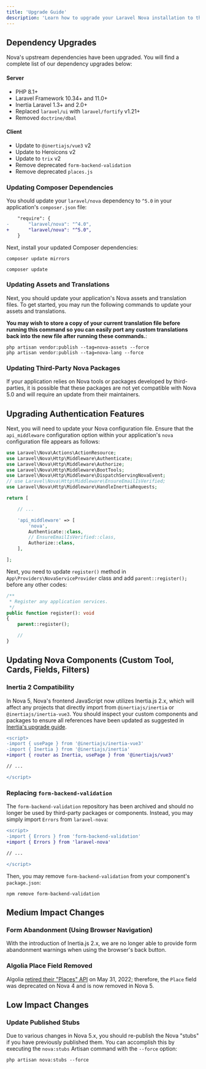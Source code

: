 ```yaml
---
title: 'Upgrade Guide'
description: 'Learn how to upgrade your Laravel Nova installation to the latest version.'
---
```


## Dependency Upgrades

Nova's upstream dependencies have been upgraded. You will find a complete list of our dependency upgrades below:

#### Server

* PHP 8.1+
* Laravel Framework 10.34+ and 11.0+
* Inertia Laravel 1.3+ and 2.0+
* Replaced `laravel/ui` with `laravel/fortify` v1.21+
* Removed `doctrine/dbal`

#### Client

* Update to `@inertiajs/vue3` v2
* Update to Heroicons v2
* Update to `trix` v2
* Remove deprecated `form-backend-validation`
* Remove deprecated `places.js`

### Updating Composer Dependencies

You should update your `laravel/nova` dependency to `^5.0` in your application's `composer.json` file:

```diff composer.json
    "require": {
-       "laravel/nova": "^4.0",
+       "laravel/nova": "^5.0",
    }
```

Next, install your updated Composer dependencies:

```shell
composer update mirrors

composer update
```

### Updating Assets and Translations

Next, you should update your application's Nova assets and translation files. To get started, you may run the following commands to update your assets and translations.

**You may wish to store a copy of your current translation file before running this command so you can easily port any custom translations back into the new file after running these commands.**:

```shell
php artisan vendor:publish --tag=nova-assets --force
php artisan vendor:publish --tag=nova-lang --force
```

### Updating Third-Party Nova Packages ​

If your application relies on Nova tools or packages developed by third-parties, it is possible that these packages are not yet compatible with Nova 5.0 and will require an update from their maintainers.

## Upgrading Authentication Features

Next, you will need to update your Nova configuration file. Ensure that the `api_middleware` configuration option within your application's `nova` configuration file appears as follows:

```php config/nova.php {6,16}
use Laravel\Nova\Actions\ActionResource;
use Laravel\Nova\Http\Middleware\Authenticate;
use Laravel\Nova\Http\Middleware\Authorize;
use Laravel\Nova\Http\Middleware\BootTools;
use Laravel\Nova\Http\Middleware\DispatchServingNovaEvent;
// use Laravel\Nova\Http\Middleware\EnsureEmailIsVerified;
use Laravel\Nova\Http\Middleware\HandleInertiaRequests;

return [

    // ...

    'api_middleware' => [
        'nova',
        Authenticate::class,
        // EnsureEmailIsVerified::class,
        Authorize::class,
    ],

];
```

Next, you need to update `register()` method in `App\Providers\NovaServiceProvider` class and add `parent::register();` before any other codes:

```php app/Nova/NovaServiceProvider.php {6}
/**
 * Register any application services.
 */
public function register(): void 
{
    parent::register();

    //
}
```

## Updating Nova Components (Custom Tool, Cards, Fields, Filters)

### Inertia 2 Compatibility

In Nova 5, Nova's frontend JavaScript now utilizes Inertia.js 2.x, which will affect any projects that directly import from `@inertiajs/inertia` or `@inertiajs/inertia-vue3`. You should inspect your custom components and packages to ensure all references have been updated as suggested in [Inertia's upgrade guide](https://inertiajs.com/upgrade-guide).

```diff
<script>
-import { usePage } from '@inertiajs/inertia-vue3'
-import { Inertia } from '@inertiajs/inertia'
+import { router as Inertia, usePage } from '@inertiajs/vue3'

// ...

</script>
```

### Replacing `form-backend-validation`

The `form-backend-validation` repository has been archived and should no longer be used by third-party packages or components. Instead, you may simply import `Errors` from `laravel-nova`:

```diff
<script>
-import { Errors } from 'form-backend-validation'
+import { Errors } from 'laravel-nova'

// ...

</script>
```

Then, you may remove `form-backend-validation` from your component's `package.json`:

```shell
npm remove form-backend-validation
```

## Medium Impact Changes

### Form Abandonment (Using Browser Navigation)

With the introduction of Inertia.js 2.x, we are no longer able to provide form abandonment warnings when using the browser's back button.

### Algolia Place Field Removed

Algolia [retired their "Places" API](https://www.algolia.com/blog/product/sunsetting-our-places-feature/) on May 31, 2022; therefore, the `Place` field was deprecated on Nova 4 and is now removed in Nova 5.

## Low Impact Changes

### Update Published Stubs

Due to various changes in Nova 5.x, you should re-publish the Nova "stubs" if you have previously published them. You can accomplish this by executing the `nova:stubs` Artisan command with the `--force` option:

```shell
php artisan nova:stubs --force
```
